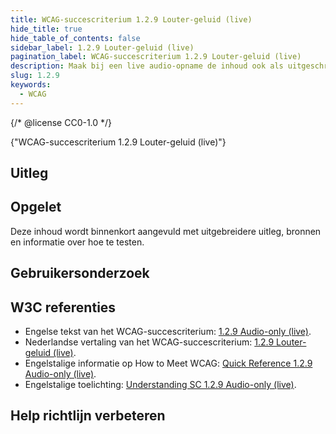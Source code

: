 ```yaml
---
title: WCAG-succescriterium 1.2.9 Louter-geluid (live)
hide_title: true
hide_table_of_contents: false
sidebar_label: 1.2.9 Louter-geluid (live)
pagination_label: WCAG-succescriterium 1.2.9 Louter-geluid (live)
description: Maak bij een live audio-opname de inhoud ook als uitgeschreven tekst beschikbaar, als live ondertitels of vooraf als tekstdocument.
slug: 1.2.9
keywords:
  - WCAG
---
```


{/* @license CC0-1.0 */}


<WcagHeadingGroup level={1} conformanceLevel="Niveau AAA">
  {"WCAG-succescriterium 1.2.9 Louter-geluid (live)"}
</WcagHeadingGroup>

<SpotlightSection>
  <Markdown omitH1 headinglevel={3}>
    <AAAMessage />
  </Markdown>
</SpotlightSection>

## Uitleg

<Summary />

## Opgelet

Deze inhoud wordt binnenkort aangevuld met uitgebreidere uitleg, bronnen en informatie over hoe te testen.

## Gebruikersonderzoek

<CTAGebruikersonderzoek />

## W3C referenties

- Engelse tekst van het WCAG-succescriterium: [<span lang="en">1.2.9 Audio-only (live)</span>](https://www.w3.org/TR/WCAG22/#audio-only-live).
- Nederlandse vertaling van het WCAG-succescriterium: [1.2.9 Louter-geluid (live)](https://www.w3.org/Translations/WCAG22-nl/#louter-geluid-live).
- Engelstalige informatie op <span lang="en">How to Meet WCAG</span>: [<span lang="en">Quick Reference 1.2.9 Audio-only (live)</span>](https://www.w3.org/WAI/WCAG22/quickref/#audio-only-live).
- Engelstalige toelichting: [<span lang="en">Understanding SC 1.2.9 Audio-only (live)</span>](https://www.w3.org/WAI/WCAG22/Understanding/audio-only-live.html).

<SpotlightSection>
  <Markdown omitH1 headinglevel={3}>
    <Disclaimer />
  </Markdown>
</SpotlightSection>

## Help richtlijn verbeteren

<Markdown omitH1 headinglevel={3}>
  <WCAGFooterInfo />
</Markdown>
